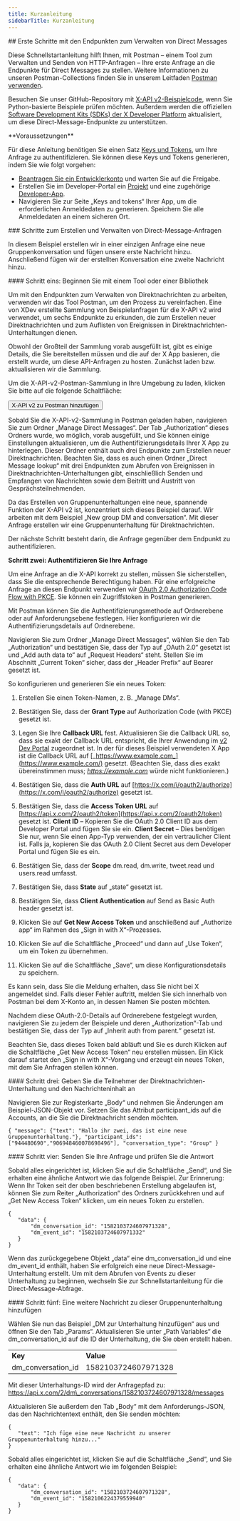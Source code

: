 ```yaml
---
title: Kurzanleitung
sidebarTitle: Kurzanleitung
---
```



<div id="getting-started-with-the-manage-direct-message-endpoints">
  ## Erste Schritte mit den Endpunkten zum Verwalten von Direct Messages
</div>

Diese Schnellstartanleitung hilft Ihnen, mit Postman – einem Tool zum Verwalten und Senden von HTTP-Anfragen – Ihre erste Anfrage an die Endpunkte für Direct Messages zu stellen. Weitere Informationen zu unseren Postman-Collections finden Sie in unserem Leitfaden [Postman verwenden](/de/tutorials/postman-getting-started).

Besuchen Sie unser GitHub-Repository mit [X-API v2-Beispielcode](https://github.com/xdevplatform/Twitter-API-v2-sample-code), wenn Sie Python-basierte Beispiele prüfen möchten. Außerdem werden die offiziellen [Software Development Kits (SDKs) der X Developer Platform](/de/x-api/tools-and-libraries/sdks) aktualisiert, um diese Direct-Message-Endpunkte zu unterstützen.  

<Note>
  **Voraussetzungen**

  Für diese Anleitung benötigen Sie einen Satz [Keys und Tokens](/de/resources/fundamentals/authentication), um Ihre Anfrage zu authentifizieren. Sie können diese Keys und Tokens generieren, indem Sie wie folgt vorgehen:

  - [Beantragen Sie ein Entwicklerkonto](https://developer.x.com/en/apply-for-access) und warten Sie auf die Freigabe.
  - Erstellen Sie im Developer-Portal ein [Projekt](/de/resources/fundamentals/projects) und eine zugehörige [Developer-App](/de/resources/fundamentals/developer-apps).
  - Navigieren Sie zur Seite „Keys and tokens“ Ihrer App, um die erforderlichen Anmeldedaten zu generieren. Speichern Sie alle Anmeldedaten an einem sicheren Ort.
</Note>

<div id="steps-to-building-manage-direct-message-requests">
  ### Schritte zum Erstellen und Verwalten von Direct-Message-Anfragen
</div>

In diesem Beispiel erstellen wir in einer einzigen Anfrage eine neue Gruppenkonversation und fügen unsere erste Nachricht hinzu. Anschließend fügen wir der erstellten Konversation eine zweite Nachricht hinzu.

<div id="step-one-start-with-a-tool-or-library">
  #### Schritt eins: Beginnen Sie mit einem Tool oder einer Bibliothek
</div>

Um mit den Endpunkten zum Verwalten von Direktnachrichten zu arbeiten, verwenden wir das Tool Postman, um den Prozess zu vereinfachen. Eine von XDev erstellte Sammlung von Beispielanfragen für die X-API v2 wird verwendet, um sechs Endpunkte zu erkunden, die zum Erstellen neuer Direktnachrichten und zum Auflisten von Ereignissen in Direktnachrichten-Unterhaltungen dienen.

Obwohl der Großteil der Sammlung vorab ausgefüllt ist, gibt es einige Details, die Sie bereitstellen müssen und die auf der X App basieren, die erstellt wurde, um diese API-Anfragen zu hosten. Zunächst laden bzw. aktualisieren wir die Sammlung.

Um die X-API-v2-Postman-Sammlung in Ihre Umgebung zu laden, klicken Sie bitte auf die folgende Schaltfläche:

<Button href="https://app.getpostman.com/run-collection/9956214-784efcda-ed4c-4491-a4c0-a26470a67400">
  X-API v2 zu Postman hinzufügen
</Button>

Sobald Sie die X-API-v2-Sammlung in Postman geladen haben, navigieren Sie zum Ordner „Manage Direct Messages“. Der Tab „Authorization“ dieses Ordners wurde, wo möglich, vorab ausgefüllt, und Sie können einige Einstellungen aktualisieren, um die Authentifizierungsdetails Ihrer X App zu hinterlegen. Dieser Ordner enthält auch drei Endpunkte zum Erstellen neuer Direktnachrichten. Beachten Sie, dass es auch einen Ordner „Direct Message lookup“ mit drei Endpunkten zum Abrufen von Ereignissen in Direktnachrichten-Unterhaltungen gibt, einschließlich Senden und Empfangen von Nachrichten sowie dem Beitritt und Austritt von Gesprächsteilnehmenden.

Da das Erstellen von Gruppenunterhaltungen eine neue, spannende Funktion der X-API v2 ist, konzentriert sich dieses Beispiel darauf. Wir arbeiten mit dem Beispiel „New group DM and conversation“. Mit dieser Anfrage erstellen wir eine Gruppenunterhaltung für Direktnachrichten.

Der nächste Schritt besteht darin, die Anfrage gegenüber dem Endpunkt zu authentifizieren.

**Schritt zwei: Authentifizieren Sie Ihre Anfrage**

Um eine Anfrage an die X-API korrekt zu stellen, müssen Sie sicherstellen, dass Sie die entsprechende Berechtigung haben. Für eine erfolgreiche Anfrage an diesen Endpunkt verwenden wir [OAuth 2.0 Authorization Code Flow with PKCE](de/resources/fundamentals/authentication#oauth-2-0-authorization-code-flow-with-pkce-2). Sie können ein Zugriffstoken in Postman generieren.

Mit Postman können Sie die Authentifizierungsmethode auf Ordnerebene oder auf Anforderungsebene festlegen. Hier konfigurieren wir die Authentifizierungsdetails auf Ordnerebene.

Navigieren Sie zum Ordner „Manage Direct Messages“, wählen Sie den Tab „Authorization“ und bestätigen Sie, dass der Typ auf „OAuth 2.0“ gesetzt ist und „Add auth data to“ auf „Request Headers“ steht. Stellen Sie im Abschnitt „Current Token“ sicher, dass der „Header Prefix“ auf Bearer gesetzt ist.

So konfigurieren und generieren Sie ein neues Token:

1. Erstellen Sie einen Token-Namen, z. B. „Manage DMs“.

2. Bestätigen Sie, dass der **Grant Type** auf Authorization Code (with PKCE) gesetzt ist.

3. Legen Sie Ihre **Callback URL** fest. Aktualisieren Sie die Callback URL so, dass sie exakt der Callback URL entspricht, die Ihrer Anwendung im [v2 Dev Portal](https://developer.x.com/en/portal/dashboard) zugeordnet ist. In der für dieses Beispiel verwendeten X App ist die Callback URL auf [_https://www.example.com_](https://www.example.com/) gesetzt. (Beachten Sie, dass dies exakt übereinstimmen muss; [_https://example.com_](https://example.com) würde nicht funktionieren.)

4. Bestätigen Sie, dass die **Auth URL** auf [https://x.com/i/oauth2/authorize](https://x.com/i/oauth2/authorize) gesetzt ist.

5. Bestätigen Sie, dass die **Access Token URL** auf [https://api.x.com/2/oauth2/token](https://api.x.com/2/oauth2/token) gesetzt ist.
   **Client ID** – Kopieren Sie die OAuth 2.0 Client ID aus dem Developer Portal und fügen Sie sie ein.
   **Client Secret** – Dies benötigen Sie nur, wenn Sie einen App-Typ verwenden, der ein vertraulicher Client ist. Falls ja, kopieren Sie das OAuth 2.0 Client Secret aus dem Developer Portal und fügen Sie es ein.

6. Bestätigen Sie, dass der **Scope** dm.read, dm.write, tweet.read und users.read umfasst.

7. Bestätigen Sie, dass **State** auf „state“ gesetzt ist.

8. Bestätigen Sie, dass **Client Authentication** auf Send as Basic Auth header gesetzt ist.

9. Klicken Sie auf **Get New Access Token** und anschließend auf „Authorize app“ im Rahmen des „Sign in with X“-Prozesses.

10. Klicken Sie auf die Schaltfläche „Proceed“ und dann auf „Use Token“, um ein Token zu übernehmen.

11. Klicken Sie auf die Schaltfläche „Save“, um diese Konfigurationsdetails zu speichern.

Es kann sein, dass Sie die Meldung erhalten, dass Sie nicht bei X angemeldet sind. Falls dieser Fehler auftritt, melden Sie sich innerhalb von Postman bei dem X-Konto an, in dessen Namen Sie posten möchten.

Nachdem diese OAuth-2.0-Details auf Ordnerebene festgelegt wurden, navigieren Sie zu jedem der Beispiele und deren „Authorization“-Tab und bestätigen Sie, dass der Typ auf „Inherit auth from parent.“ gesetzt ist.

Beachten Sie, dass dieses Token bald abläuft und Sie es durch Klicken auf die Schaltfläche „Get New Access Token“ neu erstellen müssen. Ein Klick darauf startet den „Sign in with X“-Vorgang und erzeugt ein neues Token, mit dem Sie Anfragen stellen können.

<div id="step-three-specify-the-direct-message-conversation-participants-and-message-contents">
  #### Schritt drei: Geben Sie die Teilnehmer der Direktnachrichten-Unterhaltung und den Nachrichteninhalt an
</div>

Navigieren Sie zur Registerkarte „Body“ und nehmen Sie Änderungen am Beispiel-JSON-Objekt vor. Setzen Sie das Attribut participant\_ids auf die Accounts, an die Sie die Direktnachricht senden möchten.

`{
   "message": {"text": "Hallo ihr zwei, das ist eine neue Gruppenunterhaltung."},
   "participant_ids": ["944480690","906948460078698496"],
   "conversation_type": "Group"
}`

<div id="step-four-make-your-request-and-review-the-response">
  #### Schritt vier: Senden Sie Ihre Anfrage und prüfen Sie die Antwort
</div>

Sobald alles eingerichtet ist, klicken Sie auf die Schaltfläche „Send“, und Sie erhalten eine ähnliche Antwort wie das folgende Beispiel. Zur Erinnerung: Wenn Ihr Token seit der oben beschriebenen Erstellung abgelaufen ist, können Sie zum Reiter „Authorization“ des Ordners zurückkehren und auf „Get New Access Token“ klicken, um ein neues Token zu erstellen.

```
{
   "data": {
       "dm_conversation_id": "1582103724607971328",
       "dm_event_id": "1582103724607971332"
   }
}
```

Wenn das zurückgegebene Objekt „data“ eine dm\_conversation\_id und eine dm\_event\_id enthält, haben Sie erfolgreich eine neue Direct-Message-Unterhaltung erstellt. Um mit dem Abrufen von Events zu dieser Unterhaltung zu beginnen, wechseln Sie zur Schnellstartanleitung für die Direct-Message-Abfrage.

<div id="step-five-add-another-message-to-that-group-conversation">
  #### Schritt fünf: Eine weitere Nachricht zu dieser Gruppenunterhaltung hinzufügen
</div>

Wählen Sie nun das Beispiel „DM zur Unterhaltung hinzufügen“ aus und öffnen Sie den Tab „Params“. Aktualisieren Sie unter „Path Variables“ die dm\_conversation\_id auf die ID der Unterhaltung, die Sie oben erstellt haben.

|     |     |
| :--- | :--- |
| **Key** | **Value** |
| dm\_conversation\_id | 1582103724607971328 |

Mit dieser Unterhaltungs-ID wird der Anfragepfad zu: https://api.x.com/2/dm\_conversations/1582103724607971328/messages

Aktualisieren Sie außerdem den Tab „Body“ mit dem Anforderungs‑JSON, das den Nachrichtentext enthält, den Sie senden möchten: 

```
{
   "text": "Ich füge eine neue Nachricht zu unserer Gruppenunterhaltung hinzu..."
}
```

Sobald alles eingerichtet ist, klicken Sie auf die Schaltfläche „Send“, und Sie erhalten eine ähnliche Antwort wie im folgenden Beispiel:

```
{
   "data": {
       "dm_conversation_id": "1582103724607971328",
       "dm_event_id": "1582106224379559940"
   }
}
```